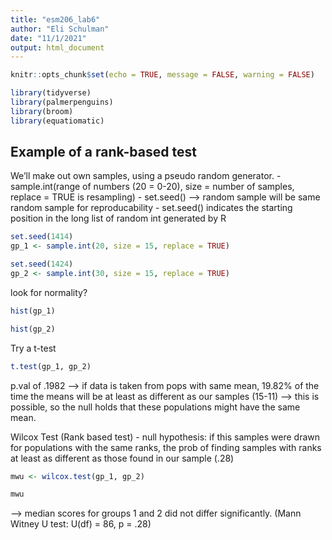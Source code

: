 ```yaml
---
title: "esm206_lab6"
author: "Eli Schulman"
date: "11/1/2021"
output: html_document
---
```


```r
knitr::opts_chunk$set(echo = TRUE, message = FALSE, warning = FALSE)

library(tidyverse)
library(palmerpenguins)
library(broom)
library(equatiomatic)
```

## Example of a rank-based test

We'll make out own samples, using a pseudo random generator.
- sample.int(range of numbers (20 = 0-20), size = number of samples, replace = TRUE is resampling)
- set.seed() --> random sample will be same random sample for reproducability
  - set.seed() indicates the starting position in the long list of random int generated by R

```r
set.seed(1414)
gp_1 <- sample.int(20, size = 15, replace = TRUE)

set.seed(1424)
gp_2 <- sample.int(30, size = 15, replace = TRUE)
```

look for normality?

```r
hist(gp_1)

hist(gp_2)
```

Try a t-test

```r
t.test(gp_1, gp_2)
```

p.val of .1982 --> if data is taken from pops with same mean, 19.82% of the time the means will be at least as different as our samples (15-11) --> this is possible, so the null holds that these populations might have the same mean.

Wilcox Test (Rank based test)
- null hypothesis: if this samples were drawn for populations with the same ranks, the prob of finding samples with ranks at least as different as those found in our sample (.28)
```r
mwu <- wilcox.test(gp_1, gp_2)

mwu
```
--> median scores for groups 1 and 2 did not differ significantly. (Mann Witney U test: U(df) = 86, p = .28)







